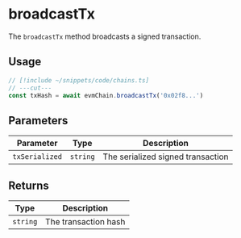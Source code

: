 # broadcastTx

The `broadcastTx` method broadcasts a signed transaction.

## Usage

```ts twoslash
// [!include ~/snippets/code/chains.ts]
// ---cut---
const txHash = await evmChain.broadcastTx('0x02f8...')
```

## Parameters

| Parameter      | Type     | Description                       |
| -------------- | -------- | --------------------------------- |
| `txSerialized` | `string` | The serialized signed transaction |

## Returns

| Type     | Description          |
| -------- | -------------------- |
| `string` | The transaction hash |
